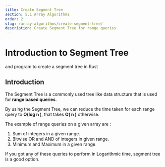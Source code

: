 ```yaml
---
title: Create Segment Tree
section: 5.1 Array Algorithms
order: 2
slug: /array-algorithms/create-segment-tree/
description: Create Segment Tree for range queries.
---
```


# Introduction to Segment Tree
and program to create a segment tree in Rust

## Introduction

The Segment Tree is a commonly used tree like data structure that is used for **range based queries**.

By using the Segment Tree, we can reduce the time taken for each range query to **O(log n )**, that takes **O( n )** otherwise.

The example of range queries on a given array are :

1. Sum of integers in a given range.
2. Bitwise OR and AND of integers in given range.
3. Minimum and Maximum in a given range.

If you got any of these queries to perform in Logarithmic time, segment tree is a good option.
